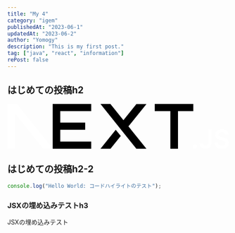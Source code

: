 ```yaml
---
title: "My 4"
category: "igem"
publishedAt: "2023-06-1"
updatedAt: "2023-06-2"
author: "Yomogy"
description: "This is my first post."
tag: ["java", "react", "information"]
rePost: false
---
```


<h2>はじめての投稿h2</h2>

<svg xmlns="http://www.w3.org/2000/svg" fill="none" viewBox="0 0 394 80">
  <path
    fill="#000"
    d="M262 0h68.5v12.7h-27.2v66.6h-13.6V12.7H262V0ZM149 0v12.7H94v20.4h44.3v12.6H94v21h55v12.6H80.5V0h68.7zm34.3 0h-17.8l63.8 79.4h17.9l-32-39.7 32-39.6h-17.9l-23 28.6-23-28.6zm18.3 56.7-9-11-27.1 33.7h17.8l18.3-22.7z"
  />
  <path
    fill="white"
    d="M81 79.3 17 0H0v79.3h13.6V17l50.2 62.3H81Zm252.6-.4c-1 0-1.8-.4-2.5-1s-1.1-1.6-1.1-2.6.3-1.8 1-2.5 1.6-1 2.6-1 1.8.3 2.5 1a3.4 3.4 0 0 1 .6 4.3 3.7 3.7 0 0 1-3 1.8zm23.2-33.5h6v23.3c0 2.1-.4 4-1.3 5.5a9.1 9.1 0 0 1-3.8 3.5c-1.6.8-3.5 1.3-5.7 1.3-2 0-3.7-.4-5.3-1s-2.8-1.8-3.7-3.2c-.9-1.3-1.4-3-1.4-5h6c.1.8.3 1.6.7 2.2s1 1.2 1.6 1.5c.7.4 1.5.5 2.4.5 1 0 1.8-.2 2.4-.6a4 4 0 0 0 1.6-1.8c.3-.8.5-1.8.5-3V45.5zm30.9 9.1a4.4 4.4 0 0 0-2-3.3 7.5 7.5 0 0 0-4.3-1.1c-1.3 0-2.4.2-3.3.5-.9.4-1.6 1-2 1.6a3.5 3.5 0 0 0-.3 4c.3.5.7.9 1.3 1.2l1.8 1 2 .5 3.2.8c1.3.3 2.5.7 3.7 1.2a13 13 0 0 1 3.2 1.8 8.1 8.1 0 0 1 3 6.5c0 2-.5 3.7-1.5 5.1a10 10 0 0 1-4.4 3.5c-1.8.8-4.1 1.2-6.8 1.2-2.6 0-4.9-.4-6.8-1.2-2-.8-3.4-2-4.5-3.5a10 10 0 0 1-1.7-5.6h6a5 5 0 0 0 3.5 4.6c1 .4 2.2.6 3.4.6 1.3 0 2.5-.2 3.5-.6 1-.4 1.8-1 2.4-1.7a4 4 0 0 0 .8-2.4c0-.9-.2-1.6-.7-2.2a11 11 0 0 0-2.1-1.4l-3.2-1-3.8-1c-2.8-.7-5-1.7-6.6-3.2a7.2 7.2 0 0 1-2.4-5.7 8 8 0 0 1 1.7-5 10 10 0 0 1 4.3-3.5c2-.8 4-1.2 6.4-1.2 2.3 0 4.4.4 6.2 1.2 1.8.8 3.2 2 4.3 3.4 1 1.4 1.5 3 1.5 5h-5.8z"
  />
</svg>

<h2>はじめての投稿h2-2</h2>

```js
console.log("Hello World: コードハイライトのテスト");
```

<h3>JSXの埋め込みテストh3</h3>
<div style={{ padding: "20px", backgroundColor: "red" }}>
  <p>JSXの埋め込みテスト</p>
</div>
